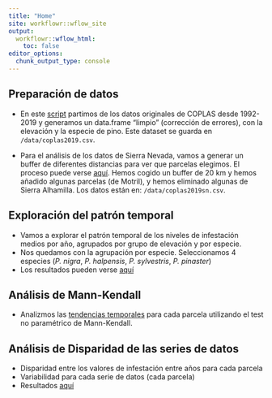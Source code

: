 ```yaml
---
title: "Home"
site: workflowr::wflow_site
output:
  workflowr::wflow_html:
    toc: false
editor_options:
  chunk_output_type: console
---
```


## Preparación de datos 
- En este [script](preparaDatos.html) partimos de los datos originales de COPLAS desde 1992-2019 y generamos un data.frame "limpio" (corrección de errores), con la elevación y la especie de pino. Este dataset se guarda en `/data/coplas2019.csv`.

- Para el análisis de los datos de Sierra Nevada, vamos a generar un buffer de diferentes distancias para ver que parcelas elegimos. El proceso puede verse [aquí](bufferSN.html). Hemos cogido un buffer de 20 km y hemos añadido algunas parcelas (de Motril), y hemos eliminado algunas de Sierra Alhamilla. Los datos están en: `/data/coplas2019sn.csv`.

## Exploración del patrón temporal 
- Vamos a explorar el patrón temporal de los niveles de infestación medios por año, agrupados por grupo de elevación y por especie. 
- Nos quedamos con la agrupación por especie. Seleccionamos 4 especies (*P. nigra*, *P. halpensis*, *P. sylvestris*, *P. pinaster*)
- Los resultados pueden verse [aquí](evolucionTemporal.html)

## Análisis de Mann-Kendall
- Analizmos las [tendencias temporales](computeMannKendall.html) para cada parcela utilizando el test no paramétrico de Mann-Kendall.

## Análisis de Disparidad de las series de datos 
- Disparidad entre los valores de infestación entre años para cada parcela
- Variabilidad para cada serie de datos (cada parcela)
- Resultados [aquí](computeDisparity.html)
